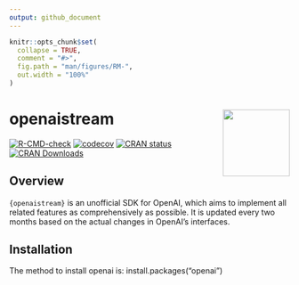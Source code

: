 ```yaml
---
output: github_document
---
```


```r
knitr::opts_chunk$set(
  collapse = TRUE,
  comment = "#>",
  fig.path = "man/figures/RM-",
  out.width = "100%"
)
```
# openaistream <img src="man/figures/logo.png" align="right" width="120"/>

<!-- badges: start -->
[![R-CMD-check](https://github.com/libingfei/openaistream/actions/workflows/R-CMD-check.yaml/badge.svg)](https://github.com/libingfei/openaistream/actions/workflows/R-CMD-check.yaml)
[![codecov](https://codecov.io/gh/libingfei/openaistream/graph/badge.svg?token=G8AXF6F4BC)](https://codecov.io/gh/libingfei/openaistream)
[![CRAN status](https://www.r-pkg.org/badges/version/openaistream)](https://CRAN.R-project.org/package=openaistream)
[![CRAN Downloads](https://cranlogs.r-pkg.org/badges/grand-total/openaistream?color=brightgreen)](https://cranlogs.r-pkg.org/badges/grand-total/openaistream?color=brightgreen)
<!-- badges: end -->

## Overview 

`{openaistream}` is an unofficial SDK for OpenAI, which aims to implement all related features as comprehensively as possible. It is updated every two months based on the actual changes in OpenAI's interfaces.

## Installation

The method to install openai is: 
install.packages("openai")
